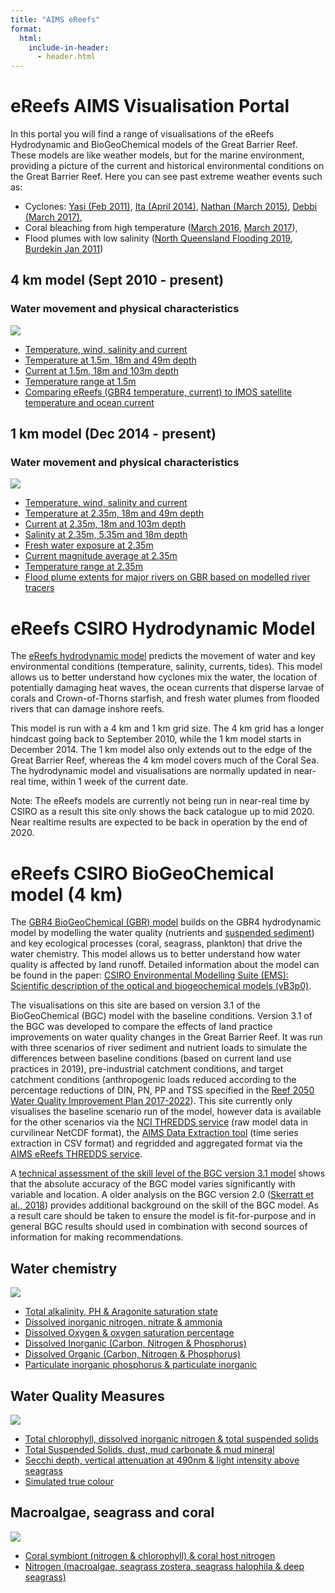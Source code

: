 ```yaml
---
title: "AIMS eReefs"
format:
  html:
    include-in-header:
      - header.html
---
```


# eReefs AIMS Visualisation Portal

In this portal you will find a range of visualisations of the eReefs Hydrodynamic and BioGeoChemical models of the Great Barrier Reef. These models are like weather models, but for the marine environment, providing a picture of the current and historical environmental conditions on the Great Barrier Reef. Here you can see past extreme weather events such as:

- Cyclones: [Yasi (Feb 2011)](./gbr4/temp-wind-salt-current/index.qmd#year=2011;month=2), [Ita (April 2014)](./gbr4/temp-wind-salt-current/index.qmd#year=2014;month=4), [Nathan (March 2015)](./gbr4/temp-wind-salt-current/index.qmd#year=2015;month=3), [Debbi (March 2017)](./gbr4/temp-wind-salt-current/index.qmd#year=2017;month=3),
- Coral bleaching from high temperature ([March 2016](./gbr4/temp-wind-salt-current/index.qmd#year=2016;month=3), [March 2017](./gbr4/temp-wind-salt-current/index.qmd#year=2017;month=3)),
- Flood plumes with low salinity ([North Queensland Flooding 2019](./gbr1/salt-multi-depth/index.qmd#region=townsville-3;year=2019;month=2), [Burdekin Jan 2011](./gbr1/salt-multi-depth/index.qmd#year=2011;month=1;region=townsville-3))

::: {.grid .column-page}

::: {.ncanimate-product-tile .border .g-col-12 .g-col-md-6}
## 4 km model (Sept 2010 - present)
### Water movement and physical characteristics
![](/images/AIMS-JL009front007-500x250.jpg){fig-alt="Waves break on the front reef creating a tough environment for corals to grow. Note the large encrusting soft coral below the breaking wave." fig-align="center"}

- [Temperature, wind, salinity and current](./gbr4/temp-wind-salt-current/index.qmd)
- [Temperature at 1.5m, 18m and 49m depth](./gbr4/temp-multi-depth/index.qmd)
- [Current at 1.5m, 18m and 103m depth](./gbr4/current-multi-depth/index.qmd)
- [Temperature range at 1.5m](./gbr4/temp-range/index.qmd)
- [Comparing eReefs (GBR4 temperature, current) to IMOS satellite temperature and ocean current](./gbr4/imos-vs-ereefs/index.qmd)
:::

::: {.ncanimate-product-tile .border .g-col-12 .g-col-md-6}
## 1 km model (Dec 2014 - present)
### Water movement and physical characteristics
![](/images/AIMS-JL009front007-500x250.jpg){fig-alt="Waves break on the front reef creating a tough environment for corals to grow. Note the large encrusting soft coral below the breaking wave." fig-align="center"}

- [Temperature, wind, salinity and current](./gbr1/temp-wind-salt-current)
- [Temperature at 2.35m, 18m and 49m depth](./gbr1/temp-multi-depth)
- [Current at 2.35m, 18m and 103m depth](./gbr1/current-multi-depth)
- [Salinity at 2.35m, 5.35m and 18m depth](./gbr1/salt-multi-depth)
- [Fresh water exposure at 2.35m](./gbr1/fresh-water-exposure)
- [Current magnitude average at 2.35m](./gbr1/current-magnitude-average)
- [Temperature range at 2.35m](./gbr1/temp-range)
- [Flood plume extents for major rivers on GBR based on modelled river tracers](./gbr1/river-tracers)
:::

:::

# eReefs CSIRO Hydrodynamic Model

The [eReefs hydrodynamic model](https://research.csiro.au/ereefs/models/models-about/models-hydrodynamics/) predicts the movement of water and key environmental conditions (temperature, salinity, currents, tides). This model allows us to better understand how cyclones mix the water, the location of potentially damaging heat waves, the ocean currents that disperse larvae of corals and Crown-of-Thorns starfish, and fresh water plumes from flooded rivers that can damage inshore reefs.

This model is run with a 4 km and 1 km grid size. The 4 km grid has a longer hindcast going back to September 2010, while the 1 km model starts in December 2014. The 1 km model also only extends out to the edge of the Great Barrier Reef, whereas the 4 km model covers much of the Coral Sea. The hydrodynamic model and visualisations are normally updated in near-real time, within 1 week of the current date.

Note: The eReefs models are currently not being run in near-real time by CSIRO as a result this site only shows the back catalogue up to mid 2020. Near realtime results are expected to be back in operation by the end of 2020.

# eReefs CSIRO BioGeoChemical model (4 km)

The [GBR4 BioGeoChemical (GBR) model](https://research.csiro.au/ereefs/models/models-about/models-biogeochemistry/) builds on the GBR4 hydrodynamic model by
modelling the water quality (nutrients and [suspended sediment](https://research.csiro.au/ereefs/models/models-about/models-sediment-transport/)) and key
ecological processes (coral, seagrass, plankton) that drive the water
chemistry. This model allows us to better understand how water quality is
affected by land runoff. Detailed information about the model can be found in
the paper: [CSIRO Environmental Modelling Suite (EMS): Scientific description of
the optical and biogeochemical models (vB3p0)](https://doi.org/10.5194/gmd-2019-115).

The visualisations on this site are based on version 3.1 of the BioGeoChemical
(BGC) model with the baseline conditions. Version 3.1 of the BGC was developed
to compare the effects of land practice improvements on water quality changes
in the Great Barrier Reef. It was run with three scenarios of river sediment
and nutrient loads to simulate the differences between baseline conditions
(based on current land use practices in 2019), pre-industrial catchment
conditions, and target catchment conditions (anthropogenic loads reduced
according to the percentage reductions of DIN, PN, PP and TSS specified in the
[Reef 2050 Water Quality Improvement Plan 2017-2022](https://www.reefplan.qld.gov.au/__data/assets/pdf_file/0017/46115/reef-2050-water-quality-improvement-plan-2017-22.pdf)). This site currently only
visualises the baseline scenario run of the model, however data is available
for the other scenarios via the [NCI THREDDS service](https://dapds00.nci.org.au/thredds/catalogs/fx3/catalog.html) (raw model data in
curvilinear NetCDF format), the [AIMS Data Extraction tool](https://extraction.ereefs.aims.gov.au/?_gl=1*1h5mq5j*_ga*OTM5OTM3MTMzLjE2NjczNTcwNzg.*_ga_6SSTNBNHXG*MTY5NDQ4MTU0NS42Ni4xLjE2OTQ0ODc3NzkuMC4wLjA.) (time series
extraction in CSV format) and regridded and aggregated format via the [AIMS
eReefs THREDDS service](https://thredds.ereefs.aims.gov.au/?_gl=1*140if4k*_ga*OTM5OTM3MTMzLjE2NjczNTcwNzg.*_ga_6SSTNBNHXG*MTY5NDQ4MTU0NS42Ni4xLjE2OTQ0ODc3NzkuMC4wLjA.).

A [technical assessment of the skill level of the BGC version 3.1 model](https://research.csiro.au/ereefs/wp-content/uploads/sites/34/2020/08/Reanalysis_v1_August2020.pdf) shows
that the absolute accuracy of the BGC model varies significantly with variable
and location. A older analysis on the BGC version 2.0 ([Skerratt et al., 2018](https://doi.org/10.1016/j.jmarsys.2018.12.006))
provides additional background on the skill of the BGC model. As a result care
should be taken to ensure the model is fit-for-purpose and in general BGC
results should used in combination with second sources of information for
making recommendations.

::: {.grid .column-page}

::: {.ncanimate-product-tile .border .g-col-12 .g-col-md-6}
## Water chemistry
![](/images/Blue_Soda_bubbles_macro-500x250.jpg){fig-alt="Bubles suspended in water" fig-align="center"}

- [Total alkalinity, PH & Aragonite saturation state](./gbr4/bgc/baseline/alk_ph_omega-ar)
- [Dissolved inorganic nitrogen, nitrate & ammonia](./gbr4/bgc/baseline/din_no3_nh4)
- [Dissolved Oxygen & oxygen saturation percentage](./gbr4/bgc/baseline/oxygen_oxy-sat)
- [Dissolved Inorganic (Carbon, Nitrogen & Phosphorus)](./gbr4/bgc/baseline/din_dip_dic)
- [Dissolved Organic (Carbon, Nitrogen & Phosphorus)](./gbr4/bgc/baseline/dor-c_dor-n_dor-p)
- [Particulate inorganic phosphorus & particulate inorganic](./gbr4/bgc/baseline/pip_pip-sed)

:::

::: {.ncanimate-product-tile .border .g-col-12 .g-col-md-6}
## Water Quality Measures
![](/images/middles3-229-500x250.jpg){fig-alt="A turbid seascape" fig-align="center"}

- [Total chlorophyll, dissolved inorganic nitrogen & total suspended solids](./gbr4/bgc/baseline/chl-a-sum_din_efi)
- [Total Suspended Solids, dust, mud carbonate & mud mineral](./gbr4/bgc/baseline/efi_dust_mud-carbonate_mud-mineral)
- [Secchi depth, vertical attenuation at 490nm & light intensity above seagrass](./gbr4/bgc/baseline/secchi_kd-490_epipar-sg)
- [Simulated true colour](./gbr4/bgc/baseline/true-colour)
:::

::: {.ncanimate-product-tile .border .g-col-12 .g-col-md-6}
## Macroalgae, seagrass and coral
![](/images/AIMS-Coral-IMG_0362-500x250.jpg){fig-alt="A colony of hard corals" fig-align="center"}

- [Coral symbiont (nitrogen & chlorophyll) & coral host nitrogen](./gbr4/bgc/baseline/cs-n_cs-chl_ch-n)
- [Nitrogen (macroalgae, seagrass zostera, seagrass halophila & deep seagrass)](./gbr4/bgc/baseline/ma-n_sg-n_sgh-n_sgd-n)
:::
:::
